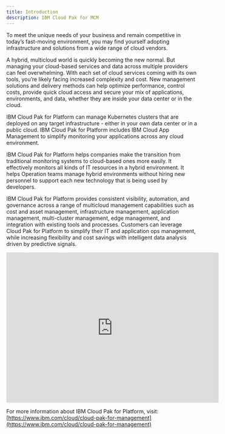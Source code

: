 ```yaml
---
title: Introduction
description: IBM Cloud Pak for MCM
---
```


To meet the unique needs of your business and remain competitive in today’s fast-moving environment, you may find yourself adopting infrastructure and solutions from a wide range of cloud vendors.

A hybrid, multicloud world is quickly becoming the new normal. But managing your cloud-based services and data across multiple providers can feel overwhelming. With each set of cloud services coming with its own tools, you’re likely facing increased complexity and cost. New management solutions and delivery methods can help optimize performance, control costs, provide quick cloud access and secure your mix of applications, environments, and data, whether they are inside your data center or in the cloud.

IBM Cloud Pak for Platform can manage Kubernetes clusters that are deployed on any target infrastructure - either in your own data center or in a public cloud. IBM Cloud Pak for Platform includes IBM Cloud App Management to simplify monitoring your applications across any cloud environment.

IBM Cloud Pak for Platform helps companies make the transition from traditional monitoring systems to cloud-based ones more easily. It effectively monitors all kinds of IT resources in a hybrid environment. It helps Operation teams manage hybrid environments without hiring new personnel to support each new technology that is being used by developers.

IBM Cloud Pak for Platform provides consistent visibility, automation, and governance across a range of multicloud management capabilities such as cost and asset management, infrastructure management, application management, multi-cluster management, edge management, and integration with existing tools and processes. Customers can leverage Cloud Pak for Platform to simplify their IT and application ops management, while increasing flexibility and cost savings with intelligent data analysis driven by predictive signals.

<iframe src="https://cdnapisec.kaltura.com/p/1773841/sp/177384100/embedIframeJs/uiconf_id/27941801/partner_id/1773841?iframeembed=true&playerId=ibm-dynid-1_playercontainer&entry_id=1_aiyo4xli&flashvars[streamerType]=auto" width="560" height="395" allowfullscreen webkitallowfullscreen mozAllowFullScreen allow="autoplay *; fullscreen *; encrypted-media *" frameborder="0"></iframe>

For more information about IBM Cloud Pak for Platform, visit: [https://www.ibm.com/cloud/cloud-pak-for-management](https://www.ibm.com/cloud/cloud-pak-for-management)
